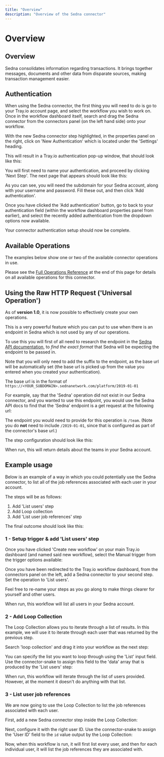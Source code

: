 ```yaml
---
title: "Overview"
description: "Overview of the Sedna connector"
---
```


# Overview

## Overview

Sedna consolidates information regarding transactions. It brings together messages, documents and other data from disparate sources, making transaction management easier.

## Authentication

When using the Sedna connector, the first thing you will need to do is go to your Tray.io account page, and select the workflow you wish to work on. Once in the workflow dashboard itself, search and drag the Sedna connector from the connectors panel (on the left hand side) onto your workflow.

With the new Sedna connector step highlighted, in the properties panel on the right, click on 'New Authentication' which is located under the 'Settings' heading.

This will result in a Tray.io authentication pop-up window, that should look like this:

You will first need to name your authentication, and proceed by clicking 'Next Step'. The next page that appears should look like this:

As you can see, you will need the subdomain for your Sedna account, along with your username and password. Fill these out, and then click 'Add authentication'.

Once you have clicked the 'Add authentication' button, go to back to your authentication field (within the workflow dashboard properties panel from earlier), and select the recently added authentication from the dropdown options now available.

Your connector authentication setup should now be complete.

## Available Operations

The examples below show one or two of the available connector operations in use.

Please see the [Full Operations Reference](#operationsFull) at the end of this page for details on all available operations for this connector.

## Using the Raw HTTP Request ('Universal Operation')

As of **version 1.0**, it is now possible to effectively create your own operations.

This is a very powerful feature which you can put to use when there is an endpoint in Sedna which is not used by any of our operations.

To use this you will first of all need to research the endpoint in the [Sedna API documentation](https://www.sednanetwork.com/platform/swagger#/), to *find the exact format* that Sedna will be expecting the endpoint to be passed in.

Note that you will only need to add the suffix to the endpoint, as the base url will be automatically set (the base url is picked up from the value you entered when you created your authentication).

The base url is in the format of `https://<YOUR_SUBDOMAIN>.sednanetwork.com/platform/2019-01-01`

For example, say that the 'Sedna' operation did not exist in our Sedna connector, and you wanted to use this endpoint, you would use the Sedna API docs to find that the 'Sedna' endpoint is a get request at the following url:

The endpoint you would need to provide for this operation is `/team`. (Note you do **not** need to include `/2019-01-01`, since that is configured as part of the connector's base url.)

The step configuration should look like this:

When run, this will return details about the teams in your Sedna account.

## Example usage

Below is an example of a way in which you could potentially use the Sedna connector, to list all of the job references associated with each user in your account.

The steps will be as follows:

1. Add 'List users' step
2. Add Loop collection
3. Add 'List user job references' step

The final outcome should look like this:

### 1 - Setup trigger & add 'List users' step

Once you have clicked 'Create new workflow' on your main Tray.io dashboard (and named said new workflow), select the Manual trigger from the trigger options available:

Once you have been redirected to the Tray.io workflow dashboard, from the connectors panel on the left, add a Sedna connector to your second step. Set the operation to 'List users'.

Feel free to re-name your steps as you go along to make things clearer for yourself and other users.

When run, this workflow will list all users in your Sedna account.

### 2 - Add Loop Collection

The Loop Collection allows you to iterate through a list of results. In this example, we will use it to iterate through each user that was returned by the previous step.

Search 'loop collection' and drag it into your workflow as the next step:

You can specify the list you want to loop through using the 'List' input field. Use the connector-snake to assign this field to the 'data' array that is produced by the 'List users' step:

When run, this workflow will iterate through the list of users provided. However, at the moment it doesn't do anything with that list.

### 3 - List user job references

We are now going to use the Loop Collection to list the job references associated with each user.

First, add a new Sedna connector step inside the Loop Collection:

Next, configure it with the right user ID. Use the connector-snake to assign the 'User ID' field to the `id` value output by the Loop Collection:

Now, when this workflow is run, it will first list every user, and then for each individual user, it will list the job references they are associated with.

